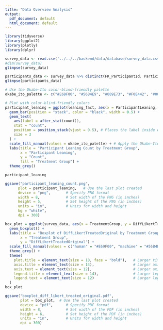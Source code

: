 ```yaml
---
title: "Data Overview Analysis"
output:
  pdf_document: default
  html_document: default
---
```


```r
library(tidyverse)
library(ggplot2)
library(plotly)
library(dplyr)
```

```r
survey_data <- read.csv('../../../backend/data/database/survey_data.csv')
#dim(survey_data)
glimpse(survey_data)
```

```r
participants_data <- survey_data %>% distinct(FK_ParticipantId, ParticipantLeaning, TreatmentGroup)
glimpse(participants_data)
```

```r
# Use the Okabe-Ito color-blind-friendly palette
okabe_ito_palette <- c("#E69F00", "#56B4E9", "#009E73", "#F0E442", "#0072B2", "#D55E00", "#CC79A7")

# Plot with color-blind-friendly colors
participant_leaning = ggplot(leaning_fact, aes(x = ParticipantLeaning, fill = TreatmentGroup)) +
  geom_bar(position = "stack", color = "black", width = 0.5) +
  geom_text(
    aes(label = after_stat(count)),
    stat = "count",
    position = position_stack(vjust = 0.5), # Places the label inside each stacked segment
    size = 3
  ) +
  scale_fill_manual(values = okabe_ito_palette) + # Apply the Okabe-Ito palette
  labs(title = "Participant Leaning Count by Treatment Group",
       x = "Participant Leaning",
       y = "Count",
       fill = "Treatment Group") +
  theme_grey()

participant_leaning

ggsave("participant_leaning_count.png", 
      plot = participant_leaning,   # Use the last plot created
      device = "png",       # Specify PNG format
      width = 8,            # Set width of the PNG (in inches)
      height = 5,           # Set height of the PNG (in inches)
      units = "in",         # Units for width and height
      bg = "white",
      dpi = 300)
```
```r
box_plot = ggplot(survey_data, aes(x = TreatmentGroup, y = DiffLikertTreatedOriginal, fill = TreatmentGroup)) +
  geom_boxplot() +
  labs(title = "Boxplot of DiffLikertTreatedOriginal by Treatment Group",
       x = "Treatment Group",
       y = "DiffLikertTreatedOriginal") +
  scale_fill_manual(values = c("human" = "#E69F00", "machine" = "#56B4E9", "placebo" = "#009E73")) +  # Optional custom colors
  theme_grey() +
  theme(
    plot.title = element_text(size = 18, face = "bold"),   # Larger title
    axis.title = element_text(size = 14),                  # Larger axis titles
    axis.text = element_text(size = 12),                   # Larger axis labels
    legend.title = element_text(size = 14),                # Larger legend title
    legend.text = element_text(size = 12)                  # Larger legend text
  )
box_plot
```
```r
ggsave("boxplot_diff_likert_treated_original.pdf", 
       plot = box_plot,  # Use the last plot created
       device = "pdf",      # Specify PDF format
       width = 8,           # Set width of the PDF (in inches)
       height = 6,          # Set height of the PDF (in inches)
       units = "in",        # Units for width and height
       dpi = 300)
```








